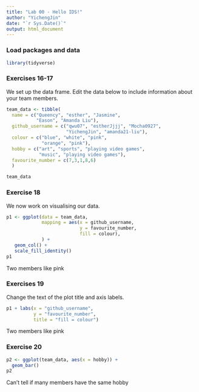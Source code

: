 ```yaml
---
title: "Lab 00 - Hello IDS!"
author: "YichengJin"
date: "`r Sys.Date()`"
output: html_document
---
```


### Load packages and data

```r
library(tidyverse) 
```

### Exercises 16-17

We set up the data frame. Edit the data below to include information about your team members.

```r
team_data <- tibble(
  name = c("Queency", "esther", "Jasmine", 
           "Eason", "Amanda Liu"),
  github_username = c("qwu07", "estherJjjj", "Mocha0927", 
                      "YichengJin", "amanda21-liu"), 
  colour = c("blue", "white", "pink", 
             "orange", "pink"),
  hobby = c("art", "sports", "playing video games", 
            "music", "playing video games"),
  favourite_number = c(7,3,1,8,6)
  )

team_data
```

### Exercise 18

We now work on visualising our data. 

```r
p1 <- ggplot(data = team_data, 
             mapping = aes(x = github_username, 
                           y = favourite_number,
                           fill = colour), 
             ) +
   geom_col() +
   scale_fill_identity()
p1
```


Two members like pink

### Exercises 19

Change the text of the plot title and axis labels.

```r
p1 + labs(x = "github_username", 
          y = "favourite_number",
          title = "fill = colour")
```

Two members like pink

### Exercise 20

```r
p2 <- ggplot(team_data, aes(x = hobby)) +
  geom_bar()
p2
```

Can't tell if many members have the same hobby
